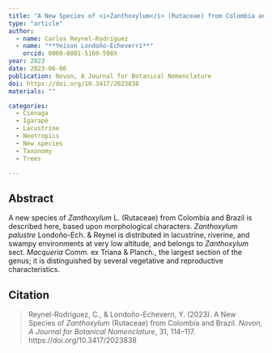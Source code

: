 ```yaml
---
title: "A New Species of <i>Zanthoxylum</i> (Rutaceae) from Colombia and Brazil"
type: "article"
author:
  - name: Carlos Reynel-Rodríguez
  - name: "**Yeison Londoño-Echeverri**"
    orcid: 0000-0001-5169-598X
year: 2023
date: 2023-06-06
publication: Novon, A Journal for Botanical Nomenclature
doi: https://doi.org/10.3417/2023838
materials: ""

categories:
  - Ciénaga
  - Igarapé
  - Lacustrine
  - Neotropics
  - New species
  - Taxonomy
  - Trees

---
```


## Abstract

A new species of *Zanthoxylum* L. (Rutaceae) from Colombia and Brazil is described here, based upon morphological characters. *Zanthoxylum palustre* Londoño-Ech. & Reynel is distributed in lacustrine, riverine, and swampy environments at very low altitude, and belongs to *Zanthoxylum* sect. *Macqueria* Comm. ex Triana & Planch., the largest section of the genus; it is distinguished by several vegetative and reproductive characteristics.

## Citation

> Reynel-Rodríguez, C., & Londoño-Echeverri, Y. (2023). A New Species of *Zanthoxylum* (Rutaceae) from Colombia and Brazil. *Novon, A Journal for Botanical Nomenclature*, 31, 114–117. https://doi.org/10.3417/2023838